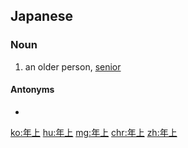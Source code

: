 ==Japanese==
{{ja-kanjitab|とし|うえ|yomi=k}}

===Noun===
{{ja-noun|としうえ|hhira=としうへ}}

# an older person, [[senior]]

====Antonyms====
* {{ja-r|年下|としした}}

[[ko:年上]]
[[hu:年上]]
[[mg:年上]]
[[chr:年上]]
[[zh:年上]]